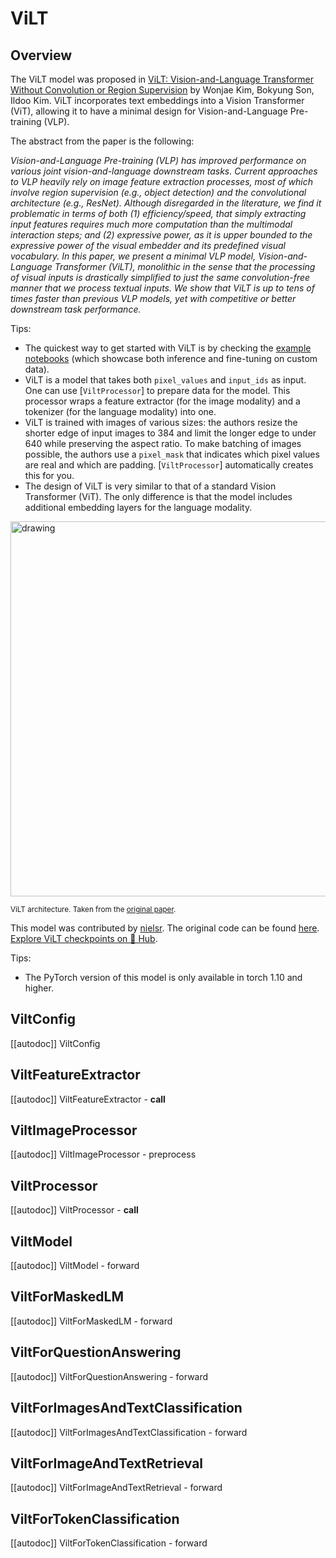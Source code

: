 <!--Copyright 2021 The HuggingFace Team. All rights reserved.

Licensed under the Apache License, Version 2.0 (the "License"); you may not use this file except in compliance with
the License. You may obtain a copy of the License at

http://www.apache.org/licenses/LICENSE-2.0

Unless required by applicable law or agreed to in writing, software distributed under the License is distributed on
an "AS IS" BASIS, WITHOUT WARRANTIES OR CONDITIONS OF ANY KIND, either express or implied. See the License for the
specific language governing permissions and limitations under the License.
-->

# ViLT

## Overview

The ViLT model was proposed in [ViLT: Vision-and-Language Transformer Without Convolution or Region Supervision](https://arxiv.org/abs/2102.03334)
by Wonjae Kim, Bokyung Son, Ildoo Kim. ViLT incorporates text embeddings into a Vision Transformer (ViT), allowing it to have a minimal design
for Vision-and-Language Pre-training (VLP).

The abstract from the paper is the following:

*Vision-and-Language Pre-training (VLP) has improved performance on various joint vision-and-language downstream tasks.
Current approaches to VLP heavily rely on image feature extraction processes, most of which involve region supervision
(e.g., object detection) and the convolutional architecture (e.g., ResNet). Although disregarded in the literature, we
find it problematic in terms of both (1) efficiency/speed, that simply extracting input features requires much more
computation than the multimodal interaction steps; and (2) expressive power, as it is upper bounded to the expressive
power of the visual embedder and its predefined visual vocabulary. In this paper, we present a minimal VLP model,
Vision-and-Language Transformer (ViLT), monolithic in the sense that the processing of visual inputs is drastically
simplified to just the same convolution-free manner that we process textual inputs. We show that ViLT is up to tens of
times faster than previous VLP models, yet with competitive or better downstream task performance.*

Tips:

- The quickest way to get started with ViLT is by checking the [example notebooks](https://github.com/NielsRogge/Transformers-Tutorials/tree/master/ViLT)
  (which showcase both inference and fine-tuning on custom data).
- ViLT is a model that takes both `pixel_values` and `input_ids` as input. One can use [`ViltProcessor`] to prepare data for the model.
  This processor wraps a feature extractor (for the image modality) and a tokenizer (for the language modality) into one.
- ViLT is trained with images of various sizes: the authors resize the shorter edge of input images to 384 and limit the longer edge to
  under 640 while preserving the aspect ratio. To make batching of images possible, the authors use a `pixel_mask` that indicates
  which pixel values are real and which are padding. [`ViltProcessor`] automatically creates this for you.
- The design of ViLT is very similar to that of a standard Vision Transformer (ViT). The only difference is that the model includes
  additional embedding layers for the language modality.

<img src="https://huggingface.co/datasets/huggingface/documentation-images/resolve/main/vilt_architecture.jpg"
alt="drawing" width="600"/>

<small> ViLT architecture. Taken from the <a href="https://arxiv.org/abs/2102.03334">original paper</a>. </small>

This model was contributed by [nielsr](https://huggingface.co/nielsr). The original code can be found [here](https://github.com/dandelin/ViLT).
[Explore ViLT checkpoints on 🤗 Hub](https://huggingface.co/models?sort=downloads&search=ViLT).

Tips:

- The PyTorch version of this model is only available in torch 1.10 and higher.

## ViltConfig

[[autodoc]] ViltConfig

## ViltFeatureExtractor

[[autodoc]] ViltFeatureExtractor
    - __call__

## ViltImageProcessor

[[autodoc]] ViltImageProcessor
    - preprocess

## ViltProcessor

[[autodoc]] ViltProcessor
    - __call__

## ViltModel

[[autodoc]] ViltModel
    - forward

## ViltForMaskedLM

[[autodoc]] ViltForMaskedLM
    - forward

## ViltForQuestionAnswering

[[autodoc]] ViltForQuestionAnswering
    - forward

## ViltForImagesAndTextClassification

[[autodoc]] ViltForImagesAndTextClassification
    - forward

## ViltForImageAndTextRetrieval

[[autodoc]] ViltForImageAndTextRetrieval
    - forward

## ViltForTokenClassification

[[autodoc]] ViltForTokenClassification
    - forward
